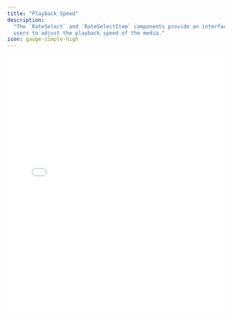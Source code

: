 ```yaml
---
title: "Playback Speed"
description:
  "The `RateSelect` and `RateSelectItem` components provide an interface for
  users to adjust the playback speed of the media."
icon: gauge-simple-high
---
```


<iframe
  src={`https://ui-kit-docs-embed.vercel.app/player/rate`}
  height="600px"
  width="100%"
  frameBorder="0"
  allowFullScreen
  allow="autoplay; encrypted-media; fullscreen; picture-in-picture; display-capture; camera; microphone"
  style={{
    borderRadius: 10,
    backgroundColor: "black",
  }}
/>

<Info>
  All of the `RateSelect` components extend from
  [`@radix-ui/react-select`](https://www.radix-ui.com/primitives/docs/components/select),
  and inherits all of the documentation for those components.
</Info>

## Features

- Composes a dropdown menu for selecting any playback speed, and handles syncing
  with the underlying media element
- Keyboard navigation (with Radix) and adheres to
  [WAI-ARIA](https://w3c.github.io/aria/) design patterns

## Anatomy

Import the components and piece the parts together.

```tsx
import * as Player from "@livepeer/react/player";

export default () => (
  <Player.Root>
    <Player.LiveIndicator>
      <Player.RateSelect>
        <Player.SelectTrigger>
          <Player.SelectValue />
          <Player.SelectIcon />
        </Player.SelectTrigger>
        <Player.SelectPortal>
          <Player.SelectContent>
            <Player.SelectScrollUpButton />
            <Player.SelectViewport>
              <Player.RateSelectItem>
                <Player.SelectItemText />
                <Player.SelectItemIndicator />
              </Player.RateSelectItem>

              <Player.SelectGroup>
                <Player.SelectLabel />
                <Player.RateSelectItem>
                  <Player.SelectItemText />
                  <Player.SelectItemIndicator />
                </Player.RateSelectItem>
              </Player.SelectGroup>

              <Player.SelectSeparator />
            </Player.SelectViewport>
            <Player.SelectScrollDownButton />
            <Player.SelectArrow />
          </Player.SelectContent>
        </Player.SelectPortal>
      </Player.RateSelect>
    </Player.LiveIndicator>
  </Player.Root>
);
```

## Props

### `RateSelect`

Takes all props of the
[Radix Select Root](https://www.radix-ui.com/primitives/docs/components/select)
component.

### `RateSelectItem`

Takes all props of the
[Radix Select Item](https://www.radix-ui.com/primitives/docs/components/select)
component.

#### `value`

Required - denote the playback speed value as a number.

## Data Attributes

### `RateSelect`

#### `data-livepeer-rate-select`

Identifies the rate select component within the Player.

#### `data-rate`

Indicates the selected playback speed value.

### `RateSelectItem`

#### `data-livepeer-rate-select-item`

Identifies the rate select item within the Player.
